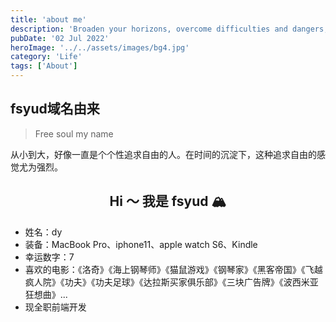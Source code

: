 ```yaml
---
title: 'about me'
description: 'Broaden your horizons, overcome difficulties and dangers, gain insight into everything, get closer to life, find true love, and feel each other. This is the purpose of life. - Daydreamer'
pubDate: '02 Jul 2022'
heroImage: '../../assets/images/bg4.jpg'
category: 'Life'
tags: ['About']
---
```


## fsyud域名由来

> Free soul my name

从小到大，好像一直是个个性追求自由的人。在时间的沉淀下，这种追求自由的感觉尤为强烈。

<h2 style='text-align: center'>Hi ～ 我是 fsyud 🏔️ </h2>

- 姓名：dy
- 装备：MacBook Pro、iphone11、apple watch S6、Kindle
- 幸运数字：7
- 喜欢的电影：《洛奇》《海上钢琴师》《猫鼠游戏》《钢琴家》《黑客帝国》《飞越疯人院》《功夫》《功夫足球》《达拉斯买家俱乐部》《三块广告牌》《波西米亚狂想曲》...
- 现全职前端开发
